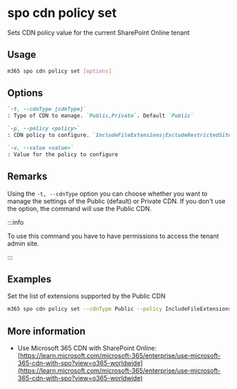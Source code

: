 
# spo cdn policy set

Sets CDN policy value for the current SharePoint Online tenant

## Usage

```sh
m365 spo cdn policy set [options]
```

## Options

```md definition-list
`-t, --cdnType [cdnType]`
: Type of CDN to manage. `Public,Private`. Default `Public`

`-p, --policy <policy>`
: CDN policy to configure. `IncludeFileExtensions|ExcludeRestrictedSiteClassifications`

`-v, --value <value>`
: Value for the policy to configure
```

<Global />

## Remarks

Using the `-t, --cdnType` option you can choose whether you want to manage the settings of the Public (default) or Private CDN. If you don't use the option, the command will use the Public CDN.

:::info

To use this command you have to have permissions to access the tenant admin site.

:::
    
## Examples

Set the list of extensions supported by the Public CDN

```sh
m365 spo cdn policy set --cdnType Public --policy IncludeFileExtensions --value CSS,EOT,GIF,ICO,JPEG,JPG,JS,MAP,PNG,SVG,TTF,WOFF,JSON
```

## More information

- Use Microsoft 365 CDN with SharePoint Online: [https://learn.microsoft.com/microsoft-365/enterprise/use-microsoft-365-cdn-with-spo?view=o365-worldwide](https://learn.microsoft.com/microsoft-365/enterprise/use-microsoft-365-cdn-with-spo?view=o365-worldwide)
